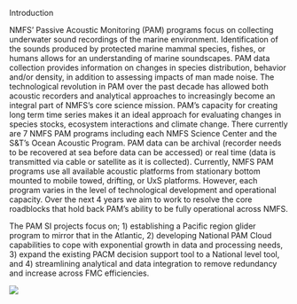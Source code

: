 Introduction

NMFS’ Passive Acoustic Monitoring (PAM) programs focus on collecting underwater sound recordings of the marine environment. Identification of the sounds produced by protected marine mammal species, fishes, or humans allows for an understanding of marine soundscapes. PAM data collection provides information on changes in species distribution, behavior and/or density, in addition to assessing impacts of man made noise. The technological revolution in PAM over the past decade has allowed both acoustic recorders and analytical approaches to increasingly become an integral part of NMFS’s core science mission. PAM’s capacity for creating long term time series makes it an ideal approach for evaluating changes in species stocks, ecosystem interactions and climate change. There currently are 7 NMFS PAM programs including each NMFS Science Center and the S&T’s Ocean Acoustic Program. PAM data can be archival (recorder needs to be recovered at sea before data can be accessed) or real time (data is transmitted via cable or satellite as it is collected). Currently, NMFS PAM programs use all available acoustic platforms from stationary bottom mounted to mobile towed, drifting, or UxS platforms. However, each program varies in the level of technological development and operational capacity. Over the next 4 years we aim to work to resolve the core roadblocks that hold back PAM’s ability to be fully operational across NMFS.

The PAM SI projects focus on; 1) establishing a Pacific region glider program to mirror that in the Atlantic, 2) developing National PAM Cloud capabilities to cope with exponential growth in data and processing needs, 3) expand the existing PACM decision support tool to a National level tool, and 4) streamlining analytical and data integration to remove redundancy and increase across FMC efficiencies.

![](/images/Proposal-Intro-Fig.jpg)
